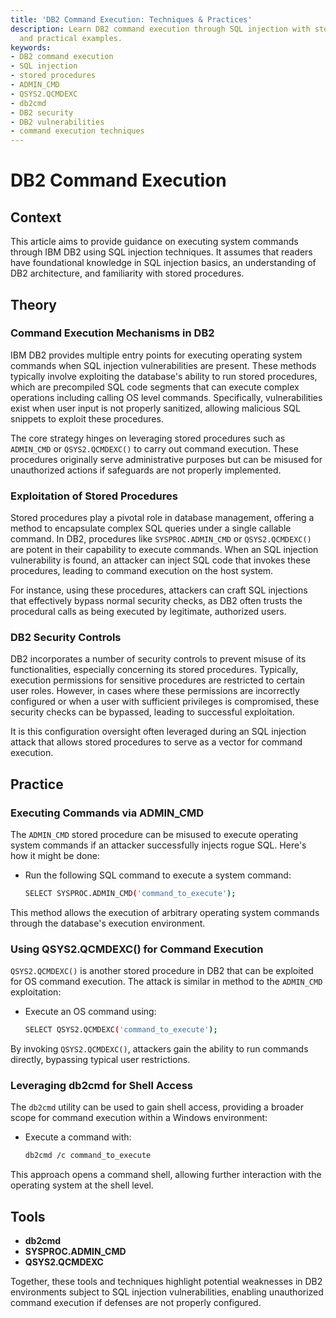 ```yaml
---
title: 'DB2 Command Execution: Techniques & Practices'
description: Learn DB2 command execution through SQL injection with stored procedures
  and practical examples.
keywords:
- DB2 command execution
- SQL injection
- stored procedures
- ADMIN_CMD
- QSYS2.QCMDEXC
- db2cmd
- DB2 security
- DB2 vulnerabilities
- command execution techniques
---
```


# DB2 Command Execution

## Context

This article aims to provide guidance on executing system commands through IBM DB2 using SQL injection techniques. It assumes that readers have foundational knowledge in SQL injection basics, an understanding of DB2 architecture, and familiarity with stored procedures.

## Theory

### Command Execution Mechanisms in DB2

IBM DB2 provides multiple entry points for executing operating system commands when SQL injection vulnerabilities are present. These methods typically involve exploiting the database's ability to run stored procedures, which are precompiled SQL code segments that can execute complex operations including calling OS level commands. Specifically, vulnerabilities exist when user input is not properly sanitized, allowing malicious SQL snippets to exploit these procedures.

The core strategy hinges on leveraging stored procedures such as `ADMIN_CMD` or `QSYS2.QCMDEXC()` to carry out command execution. These procedures originally serve administrative purposes but can be misused for unauthorized actions if safeguards are not properly implemented.

### Exploitation of Stored Procedures

Stored procedures play a pivotal role in database management, offering a method to encapsulate complex SQL queries under a single callable command. In DB2, procedures like `SYSPROC.ADMIN_CMD` or `QSYS2.QCMDEXC()` are potent in their capability to execute commands. When an SQL injection vulnerability is found, an attacker can inject SQL code that invokes these procedures, leading to command execution on the host system.

For instance, using these procedures, attackers can craft SQL injections that effectively bypass normal security checks, as DB2 often trusts the procedural calls as being executed by legitimate, authorized users.

### DB2 Security Controls

DB2 incorporates a number of security controls to prevent misuse of its functionalities, especially concerning its stored procedures. Typically, execution permissions for sensitive procedures are restricted to certain user roles. However, in cases where these permissions are incorrectly configured or when a user with sufficient privileges is compromised, these security checks can be bypassed, leading to successful exploitation.

It is this configuration oversight often leveraged during an SQL injection attack that allows stored procedures to serve as a vector for command execution.

## Practice

### Executing Commands via ADMIN_CMD

The `ADMIN_CMD` stored procedure can be misused to execute operating system commands if an attacker successfully injects rogue SQL. Here's how it might be done:

- Run the following SQL command to execute a system command:
  ```bash
  SELECT SYSPROC.ADMIN_CMD('command_to_execute');
  ```

This method allows the execution of arbitrary operating system commands through the database's execution environment.

### Using QSYS2.QCMDEXC() for Command Execution

`QSYS2.QCMDEXC()` is another stored procedure in DB2 that can be exploited for OS command execution. The attack is similar in method to the `ADMIN_CMD` exploitation:

- Execute an OS command using:
  ```bash
  SELECT QSYS2.QCMDEXC('command_to_execute');
  ```

By invoking `QSYS2.QCMDEXC()`, attackers gain the ability to run commands directly, bypassing typical user restrictions.

### Leveraging db2cmd for Shell Access

The `db2cmd` utility can be used to gain shell access, providing a broader scope for command execution within a Windows environment:

- Execute a command with:
  ```bash
  db2cmd /c command_to_execute
  ```

This approach opens a command shell, allowing further interaction with the operating system at the shell level.

## Tools

- **db2cmd**
- **SYSPROC.ADMIN_CMD**
- **QSYS2.QCMDEXC** 

Together, these tools and techniques highlight potential weaknesses in DB2 environments subject to SQL injection vulnerabilities, enabling unauthorized command execution if defenses are not properly configured.